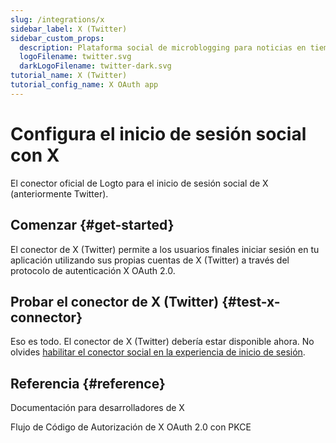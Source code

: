 ```yaml
---
slug: /integrations/x
sidebar_label: X (Twitter)
sidebar_custom_props:
  description: Plataforma social de microblogging para noticias en tiempo real, discusiones y herramientas de pagos / creadores.
  logoFilename: twitter.svg
  darkLogoFilename: twitter-dark.svg
tutorial_name: X (Twitter)
tutorial_config_name: X OAuth app
---
```




# Configura el inicio de sesión social con X

El conector oficial de Logto para el inicio de sesión social de X (anteriormente Twitter).

<GuideTip />

## Comenzar \{#get-started}

El conector de X (Twitter) permite a los usuarios finales iniciar sesión en tu aplicación utilizando sus propias cuentas de X (Twitter) a través del protocolo de autenticación X OAuth 2.0.

<Integration />

## Probar el conector de X (Twitter) \{#test-x-connector}

Eso es todo. El conector de X (Twitter) debería estar disponible ahora. No olvides [habilitar el conector social en la experiencia de inicio de sesión](/connectors/social-connectors/#enable-social-sign-in).

## Referencia \{#reference}

<Url href="https://developer.x.com/en/docs">Documentación para desarrolladores de X</Url>

<Url href="https://developer.x.com/en/docs/authentication/oauth-2-0/authorization-code">
  Flujo de Código de Autorización de X OAuth 2.0 con PKCE
</Url>